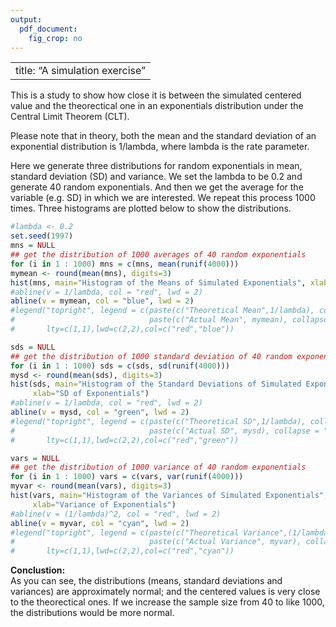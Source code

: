 ```yaml
---
output:
  pdf_document:
    fig_crop: no
---
```

---
title: "A simulation exercise"
---  

This is a study to show how close it is between the simulated centered value and the theorectical one in an exponentials distribution under the Central Limit Theorem (CLT).  

Please note that in theory, both the mean and the standard deviation of an exponential distribution is 1/lambda, where lambda is the rate parameter. 

Here we generate three distributions for random exponentials in mean, standard deviation (SD) and variance. We set the lambda to be 0.2 and generate 40 random exponentials. And then we get the average for the variable (e.g. SD) in which we are interested. We repeat this process 1000 times. Three histograms are plotted below to show the distributions.  


```r
#lambda <- 0.2
set.seed(1997)
mns = NULL
## get the distribution of 1000 averages of 40 random exponentials
for (i in 1 : 1000) mns = c(mns, mean(runif(4000)))
mymean <- round(mean(mns), digits=3)
hist(mns, main="Histogram of the Means of Simulated Exponentials", xlab="Mean of Exponentials")
#abline(v = 1/lambda, col = "red", lwd = 2)
abline(v = mymean, col = "blue", lwd = 2)
#legend("topright", legend = c(paste(c("Theoretical Mean",1/lambda), collapse = " = "),
#                              paste(c("Actual Mean", mymean), collapse = " = ")),
#       lty=c(1,1),lwd=c(2,2),col=c("red","blue"))

sds = NULL
## get the distribution of 1000 standard deviation of 40 random exponentials
for (i in 1 : 1000) sds = c(sds, sd(runif(4000)))
mysd <- round(mean(sds), digits=3)
hist(sds, main="Histogram of the Standard Deviations of Simulated Exponentials",
     xlab="SD of Exponentials")
#abline(v = 1/lambda, col = "red", lwd = 2)
abline(v = mysd, col = "green", lwd = 2)
#legend("topright", legend = c(paste(c("Theoretical SD",1/lambda), collapse = " = "),
#                              paste(c("Actual SD", mysd), collapse = " = ")),
#       lty=c(1,1),lwd=c(2,2),col=c("red","green"))

vars = NULL
## get the distribution of 1000 variance of 40 random exponentials
for (i in 1 : 1000) vars = c(vars, var(runif(4000)))
myvar <- round(mean(vars), digits=3)
hist(vars, main="Histogram of the Variances of Simulated Exponentials",
     xlab="Variance of Exponentials")
#abline(v = (1/lambda)^2, col = "red", lwd = 2)
abline(v = myvar, col = "cyan", lwd = 2)
#legend("topright", legend = c(paste(c("Theoretical Variance",(1/lambda)^2), collapse = " = "),
#                              paste(c("Actual Variance", myvar), collapse = " = ")),
#       lty=c(1,1),lwd=c(2,2),col=c("red","cyan"))
```

**Conclustion:**  
As you can see, the distributions (means, standard deviations and variances) are approximately normal; and the centered values is very close to the theorectical ones. If we increase the sample size from 40 to like 1000, the distributions would be more normal.

